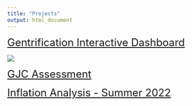 ```yaml
---
title: "Projects"
output: html_document
---
```


<font size = "5"> <a href="Gentrification.html" title="Gentrification Interactive Dashboard">Gentrification Interactive Dashboard</a></font>

<a href = "https://samfraley.github.io">
![](images/gent_dashboard.png)


<font size = "5"> <a href="Good-Jobs-Lab-Fellow-Assessment.html" title="GJC Assessment">GJC Assessment</a></font>

<font size = "5"> <a href="inflation.html" title="Inflation Analysis - Summer 2022"> Inflation Analysis - Summer 2022 </a></font>


